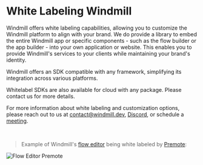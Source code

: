 
# White Labeling Windmill

Windmill offers white labeling capabilities, allowing you to customize the Windmill platform to align with your brand. We do provide a library to embed the entire Windmill app or specific components - such as the flow builder or the app builder - into your own application or website. This enables you to provide Windmill's services to your clients while maintaining your brand's identity.

Windmill offers an SDK compatible with any framework, simplifying its integration across various platforms.

Whitelabel SDKs are also available for cloud with any package. Please contact us for more details.

For more information about white labeling and customization options, please reach out to us at contact@windmill.dev, [Discord](https://discord.com/invite/V7PM2YHsPB), or schedule a [meeting](https://www.windmill.dev/book-demo).


<div class="grid grid-cols-2 gap-6 mb-4">
    <DocCard
    	title="Get in Touch"
    	description="Send email to contact@windmill.dev to talk about partnership."
    	href="mailto:contact@windmill.dev"
    />
</div>

<br/>

> Example of Windmill's [flow editor](../../flows/1_flow_editor.mdx) being white labeled by [Premote](https://www.premote.nl/):

![Flow Editor Premote](./premote_windmill.png "Flow Editor Premote")